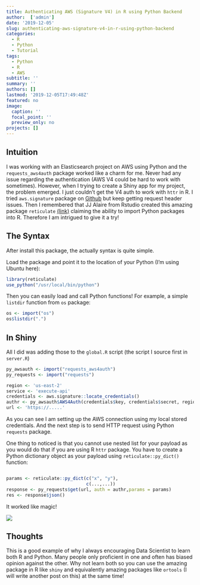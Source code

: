 ```yaml
---
title: Authenticating AWS (Signature V4) in R using Python Backend
author:  ['admin']
date: '2019-12-05'
slug: authenticating-aws-signature-v4-in-r-using-python-backend
categories:
  - R
  - Python
  - Tutorial
tags:
  - Python
  - R
  - AWS
subtitle: ''
summary: ''
authors: []
lastmod: '2019-12-05T17:49:48Z'
featured: no
image:
  caption: ''
  focal_point: ''
  preview_only: no
projects: []
---
```


## Intuition 

I was working with an Elasticsearch project on AWS using Python and the `requests_aws4auth` package worked like a charm for me. Never had any issue regarding the authentication (AWS V4 could be hard to work with sometimes). However, when I trying to create a Shiny app for my project, the problem emerged. I just couldn't get the V4 auth to work with `httr` in R. I tried `aws.signature` package on [Github](https://github.com/cloudyr/aws.signature) but keep getting request header issues. Then I remembered that JJ Alaire from Rstudio created this amazing package `reticulate` [(link)](https://rstudio.github.io/reticulate/) claiming the ability to import Python packages into R. Therefore I am intrigued to give it a try!

## The Syntax

After install this package, the actually syntax is quite simple.

Load the package and point it to the location of your Python (I'm using Ubuntu here):

```r
library(reticulate)
use_python("/usr/local/bin/python")
```

Then you can easily load and call Python functions! For example, a simple `listdir` function from  `os` package:

```r
os <- import("os")
os$listdir(".")
```

## In Shiny

All I did was adding those to the `global.R` script (the script I source first in `server.R`)

```r
py_awsauth <- import("requests_aws4auth")
py_requests <- import("requests")

region <- 'us-east-2'
service <- 'execute-api'
credentials <- aws.signature::locate_credentials()
authr <- py_awsauth$AWS4Auth(credentials$key, credentials$secret, region, service, session_token=credentials$session_token)
url <- 'https://.....'

```
As you can see I am setting up the AWS connection using my local stored credentials. And the next step is to send HTTP request using Python `requests` package.

One thing to noticed is that you cannot use nested list for your payload as you would do that if you are using R `httr` package. You have to create a Python dictionary object as your payload using `reticulate::py_dict()` function:

```r

params <- reticulate::py_dict(c("x", "y"),
                              c(...,...))
response <- py_requests$get(url, auth = authr,params = params)
res <- response$json()
```

It worked like magic!

![](https://media.giphy.com/media/14udF3WUwwGMaA/giphy.gif)


## Thoughts

This is a good example of why I always encouraging Data Scientist to learn both R and Python. Many people only proficient in one and often has biased opinion against the other. Why not learn both so you can use the amazing package in R like `shiny` and equivalently amazing packages like `ortools` (I will write another post on this) at the same time!